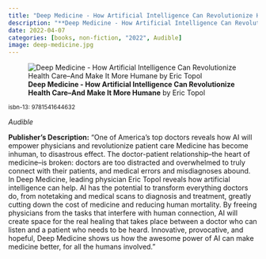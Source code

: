 ```yaml
---
title: "Deep Medicine - How Artificial Intelligence Can Revolutionize Health Care--And Make It More Humane"
description: "**Deep Medicine - How Artificial Intelligence Can Revolutionize Health Care--And Make It More Humane** by Eric Topol"
date: 2022-04-07
categories: [books, non-fiction, "2022", Audible]
image: deep-medicine.jpg
---
```

![**Deep Medicine - How Artificial Intelligence Can Revolutionize Health Care--And Make It More Humane** by Eric Topol](deep-medicine.jpg){fig-align="left"}

<sup>isbn-13: 9781541644632</sup>

*Audible*

**Publisher's Description:**
"One of America's top doctors reveals how AI will empower physicians and
revolutionize patient care Medicine has become inhuman, to disastrous
effect. The doctor-patient relationship--the heart of medicine--is broken:
doctors are too distracted and overwhelmed to truly connect with their
patients, and medical errors and misdiagnoses abound. In Deep Medicine,
leading physician Eric Topol reveals how artificial intelligence can help.
AI has the potential to transform everything doctors do, from notetaking
and medical scans to diagnosis and treatment, greatly cutting down the cost
of medicine and reducing human mortality. By freeing physicians from the
tasks that interfere with human connection, AI will create space for the
real healing that takes place between a doctor who can listen and a patient
who needs to be heard. Innovative, provocative, and hopeful, Deep Medicine
shows us how the awesome power of AI can make medicine better, for all the
humans involved."